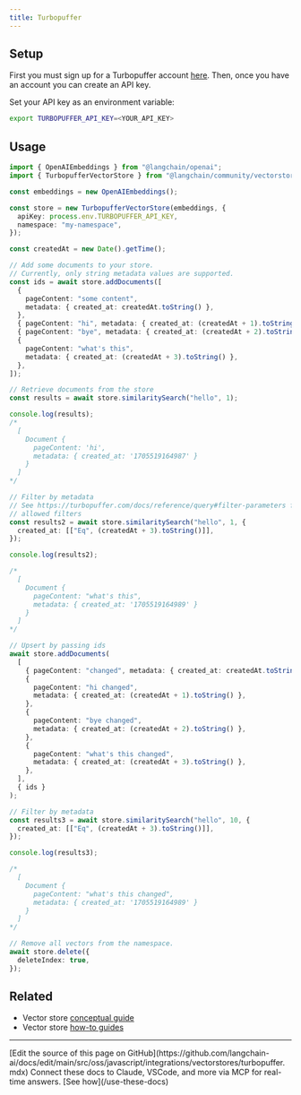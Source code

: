 ```yaml
---
title: Turbopuffer
---
```


## Setup

First you must sign up for a Turbopuffer account [here](https://turbopuffer.com/join).
Then, once you have an account you can create an API key.

Set your API key as an environment variable:

```bash
export TURBOPUFFER_API_KEY=<YOUR_API_KEY>
```

## Usage

```typescript
import { OpenAIEmbeddings } from "@langchain/openai";
import { TurbopufferVectorStore } from "@langchain/community/vectorstores/turbopuffer";

const embeddings = new OpenAIEmbeddings();

const store = new TurbopufferVectorStore(embeddings, {
  apiKey: process.env.TURBOPUFFER_API_KEY,
  namespace: "my-namespace",
});

const createdAt = new Date().getTime();

// Add some documents to your store.
// Currently, only string metadata values are supported.
const ids = await store.addDocuments([
  {
    pageContent: "some content",
    metadata: { created_at: createdAt.toString() },
  },
  { pageContent: "hi", metadata: { created_at: (createdAt + 1).toString() } },
  { pageContent: "bye", metadata: { created_at: (createdAt + 2).toString() } },
  {
    pageContent: "what's this",
    metadata: { created_at: (createdAt + 3).toString() },
  },
]);

// Retrieve documents from the store
const results = await store.similaritySearch("hello", 1);

console.log(results);
/*
  [
    Document {
      pageContent: 'hi',
      metadata: { created_at: '1705519164987' }
    }
  ]
*/

// Filter by metadata
// See https://turbopuffer.com/docs/reference/query#filter-parameters for more on
// allowed filters
const results2 = await store.similaritySearch("hello", 1, {
  created_at: [["Eq", (createdAt + 3).toString()]],
});

console.log(results2);

/*
  [
    Document {
      pageContent: "what's this",
      metadata: { created_at: '1705519164989' }
    }
  ]
*/

// Upsert by passing ids
await store.addDocuments(
  [
    { pageContent: "changed", metadata: { created_at: createdAt.toString() } },
    {
      pageContent: "hi changed",
      metadata: { created_at: (createdAt + 1).toString() },
    },
    {
      pageContent: "bye changed",
      metadata: { created_at: (createdAt + 2).toString() },
    },
    {
      pageContent: "what's this changed",
      metadata: { created_at: (createdAt + 3).toString() },
    },
  ],
  { ids }
);

// Filter by metadata
const results3 = await store.similaritySearch("hello", 10, {
  created_at: [["Eq", (createdAt + 3).toString()]],
});

console.log(results3);

/*
  [
    Document {
      pageContent: "what's this changed",
      metadata: { created_at: '1705519164989' }
    }
  ]
*/

// Remove all vectors from the namespace.
await store.delete({
  deleteIndex: true,
});
```

## Related

- Vector store [conceptual guide](/oss/javascript/integrations/vectorstores)
- Vector store [how-to guides](/oss/javascript/integrations/vectorstores)

---

<Callout icon="pen-to-square" iconType="regular">
    [Edit the source of this page on GitHub](https://github.com/langchain-ai/docs/edit/main/src/oss/javascript/integrations/vectorstores/turbopuffer.mdx)
</Callout>
<Tip icon="terminal" iconType="regular">
    Connect these docs to Claude, VSCode, and more via MCP for    real-time answers. [See how](/use-these-docs)
</Tip>
